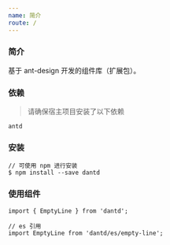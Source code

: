 ```yaml
---
name: 简介
route: /
---
```


### 简介

基于 ant-design 开发的组件库（扩展包）。

### 依赖

> 请确保宿主项目安装了以下依赖

```
antd
```

### 安装

```
// 可使用 npm 进行安装
$ npm install --save dantd
```

### 使用组件

```
import { EmptyLine } from 'dantd';

// es 引用
import EmptyLine from 'dantd/es/empty-line';
```